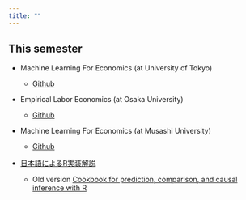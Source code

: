 ```yaml
---
title: ""
---
```


## This semester 

- Machine Learning For Economics (at University of Tokyo)

    - [Github](https://github.com/tetokawata/TargetML)
    
- Empirical Labor Economics (at Osaka University)

    - [Github](https://github.com/tetokawata/EmpiricalLaborEconomics)

- Machine Learning For Economics (at Musashi University)

    - [Github](https://github.com/tetokawata/UnderGradEconML)

- [日本語によるR実装解説](https://tetokawata.github.io/BookEmiricalSocialML/)

    - Old version [Cookbook for prediction, comparison, and causal inference with R](https://tetokawata.github.io/R_JPN/)